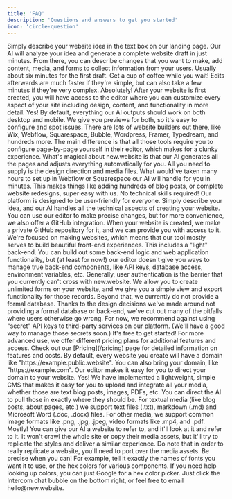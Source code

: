 ```yaml
---
title: 'FAQ'
description: 'Questions and answers to get you started'
icon: 'circle-question'
---
```


<AccordionGroup>
  <Accordion title="How does it work?">
    Simply describe your website idea in the text box on our landing page. Our AI will analyze your idea and generate a complete website draft in just minutes. From there, you can describe changes that you want to make, add content, media, and forms to collect information from your users.
  </Accordion>

  <Accordion title="How long does the AI take to design my website?">
    Usually about six minutes for the first draft. Get a cup of coffee while you wait! Edits afterwards are much faster if they're simple, but can also take a few minutes if they're very complex.
  </Accordion>

  <Accordion title="Can I customize my website after it is created?">
    Absolutely! After your website is first created, you will have access to the editor where you can customize every aspect of your site including design, content, and functionality in more detail.
  </Accordion>

  <Accordion title="Does it make mobile-friendly websites?">
    Yes! By default, everything our AI outputs should work on both desktop and mobile. We give you previews for both, so it's easy to configure and spot issues.
  </Accordion>

  <Accordion title="How is this different from other website builders?">
    There are lots of website builders out there, like Wix, Webflow, Squarespace, Bubble, Wordpress, Framer, Typedream, and hundreds more. The main difference is that all those tools require you to configure page-by-page yourself in their editor, which makes for a clunky experience. What's magical about new.website is that our AI generates all the pages and adjusts everything automatically for you. All you need to supply is the design direction and media files. What would've taken many hours to set up in Webflow or Squarespace our AI will handle for you in minutes. This makes things like adding hundreds of blog posts, or complete website redesigns, super easy with us.
  </Accordion>

  <Accordion title="Do I need technical skills to use this platform?">
    No technical skills required! Our platform is designed to be user-friendly for everyone. Simply describe your idea, and our AI handles all the technical aspects of creating your website.
  </Accordion>

  <Accordion title="Is there a way for technical users to edit the source code?">
    You can use our editor to make precise changes, but for more convenience, we also offer a GitHub integration. When your website is created, we make a private GitHub repository for it, and we can provide you with access to it.
  </Accordion>

  <Accordion title="Is new.website a full-stack website builder, or only front-end?">
    We're focused on making websites, which means that our tool mostly serves to build beautiful front-end experiences. This includes a "light" back-end. You can build out some back-end logic and web application functionality, but (at least for now!) our editor doesn't give you ways to manage true back-end components, like API keys, database access, environment variables, etc. Generally, user authentication is the barrier that you currently can't cross with new.website.
  </Accordion>

  <Accordion title="Is there a database integration?">
    We allow you to create unlimited forms on your website, and we give you a simple view and export functionality for those records. Beyond that, we currently do not provide a formal database.
  </Accordion>

  <Accordion title="What about security?">
    Thanks to the design decisions we've made around not providing a formal database or back-end, we've cut out many of the pitfalls where users otherwise go wrong. For now, we recommend against using "secret" API keys to third-party services on our platform. (We'll have a good way to manage those secrets soon.)
  </Accordion>

  <Accordion title="How much does it cost?">
    It's free to get started! For more advanced use, we offer different pricing plans for additional features and access. Check out our [Pricing](/pricing) page for detailed information on features and costs.
  </Accordion>

  <Accordion title="What about domains?">
    By default, every website you create will have a domain like "https://example.public.website". You can also bring your domain, like "https://example.com". Our editor makes it easy for you to direct your domain to your website.
  </Accordion>

  <Accordion title="Is there a Content Management System (CMS)?">
    Yes! We have implemented a lightweight, simple CMS that makes it easy for you to upload and integrate all your media, whether those are text blog posts, images, PDFs, etc. You can direct the AI to pull those in exactly where they should be.
  </Accordion>

  <Accordion title="What media formats can I upload to the CMS?">
    For textual media (like blog posts, about pages, etc.) we support text files (.txt), markdown (.md) and Microsoft Word (.doc, .docx) files. For other media, we support common image formats like .png, .jpg, .jpeg, video formats like .mp4, and .pdf.
  </Accordion>

  <Accordion title="Can I copy an existing website?">
    Mostly! You can give our AI a website to refer to, and it'll look at it and refer to it. It won't crawl the whole site or copy their media assets, but it'll try to replicate the styles and deliver a similar experience. Do note that in order to really replicate a website, you'll need to port over the media assets.
  </Accordion>

  <Accordion title="How do I best guide the AI on style?">
    Be precise when you can! For example, tell it exactly the names of fonts you want it to use, or the hex colors for various components. If you need help looking up colors, you can just Google for a hex color picker.
  </Accordion>

  <Accordion title="How can I get support?">
    Just click the Intercom chat bubble on the bottom right, or feel free to email hello@new.website.
  </Accordion>
</AccordionGroup>